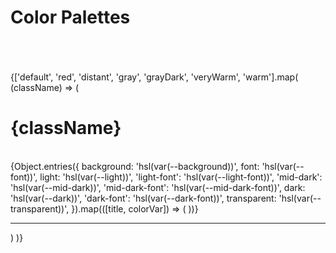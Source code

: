 <!-- Colors.stories.mdx -->



<Meta title="ColorPalettes" />

# Color Palettes

<br />
<br />
<br />

<div>
  {['default', 'red', 'distant', 'gray', 'grayDark', 'veryWarm', 'warm'].map(
    (className) => (
      <div className={className}>
        <h1 style={{ color: 'hsl(var(--background))' }}>{className}</h1>
        <br />
        <ColorPalette>
          {Object.entries({
            background: 'hsl(var(--background))',
            font: 'hsl(var(--font))',
            light: 'hsl(var(--light))',
            'light-font': 'hsl(var(--light-font))',
            'mid-dark': 'hsl(var(--mid-dark))',
            'mid-dark-font': 'hsl(var(--mid-dark-font))',
            dark: 'hsl(var(--dark))',
            'dark-font': 'hsl(var(--dark-font))',
            transparent: 'hsl(var(--transparent))',
          }).map(([title, colorVar]) => (
            <ColorItem
              title={title}
              subtitle="respectively generated colors"
              colors={{ [title]: colorVar }}
            />
          ))}
        </ColorPalette>
        <hr/>
      </div>
    )
  )}
</div>
